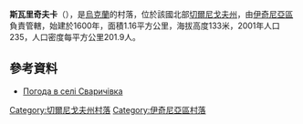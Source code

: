 {{coord|50|57|34|N|32|20|0|E|scale:100000|display=title}}

'''斯瓦里奇夫卡'''（{{lang-uk|Сваричівка}}），是[[烏克蘭|烏克蘭]]的村落，位於該國北部[[切爾尼戈夫州|切爾尼戈夫州]]，由[[伊奇尼亞區|伊奇尼亞區]]負責管轄，始建於1600年，面積1.16平方公里，海拔高度133米，2001年人口235，人口密度每平方公里201.9人。

==參考資料==
* [http://weather.in.ua/ua/chernigovskaja/23352 Погода в селі Сваричівка] {{Wayback|url=http://weather.in.ua/ua/chernigovskaja/23352 |date=20111220135810 }}

[[Category:切爾尼戈夫州村落|Category:切爾尼戈夫州村落]]
[[Category:伊奇尼亞區村落|Category:伊奇尼亞區村落]]


{{Chernihiv-geo-stub}}